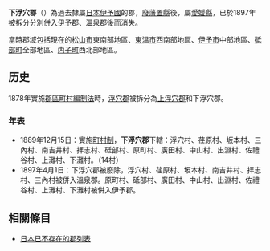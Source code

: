 {{日本郡 (廢除)
| 郡 = 下浮穴郡
| 日文原名 = 下浮穴郡
| 平假名 = しもうけなぐん
| 羅馬字拼音 = Shimoukena-gun
| 地圖 = 
| 廢除時間 = 1897年4月1日
| 廢除理由 = 合併
| 廢除時處置 = '''下浮穴郡''' → [[伊予郡|伊予郡]]、[[溫泉郡_(日本)|溫泉郡]]
| 現在郡 = 伊予郡
| 都道府縣 = 愛媛縣
| 支廳 = 
| 町 = 
| 村 = 14
| 經度 = 
| 緯度 = 
| 註記 = 
|}}
'''下浮穴郡'''（{{jpn|j=下浮穴郡|hg=しもうけなぐん|rm=Shimoukena gun|f=y}}）為過去隸屬[[日本|日本]][[伊予國|伊予國]]的郡，[[廢藩置縣|廢藩置縣]]後，屬[[愛媛縣|愛媛縣]]，已於1897年被拆分分別併入[[伊予郡|伊予郡]]、[[溫泉郡_(日本)|溫泉郡]]後而消失。

當時郡域包括現在的[[松山市|松山市]]東南部地區、[[東溫市|東溫市]]西南部地區、[[伊予市|伊予市]]中部地區、[[砥部町|砥部町]]全部地區、[[内子町|内子町]]西北部地區。

== 历史 ==
1878年實施[[郡區町村編制法|郡區町村編制法]]時，[[浮穴郡|浮穴郡]]被拆分為[[上浮穴郡|上浮穴郡]]和下浮穴郡。

===年表===
* 1889年12月15日：實施[[町村制|町村制]]，'''下浮穴郡'''下轄：浮穴村、荏原村、坂本村、三內村、南吉井村、拝志村、砥部村、原町村、廣田村、中山村、出淵村、佐禮谷村、上灘村、下灘村。（14村）
* 1897年4月1日：下浮穴郡被廢除，浮穴村、荏原村、坂本村、南吉井村、拝志村、三內村被併入溫泉郡。原町村、砥部村、廣田村、中山村、出淵村、佐禮谷村、上灘村、下灘村被併入伊予郡。

== 相關條目 ==
* [[日本已不存在的郡列表|日本已不存在的郡列表]]

{{愛媛縣}}